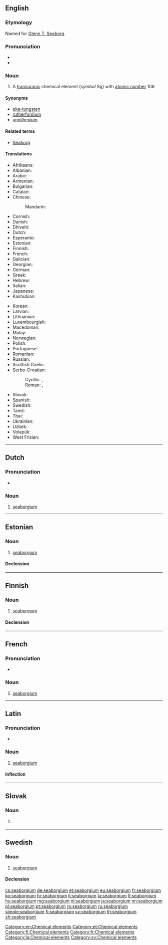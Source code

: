 {{also|Seaborgium}}
==English==

{{elements|Sg|dubnium|Db|bohrium|Bh}}

===Etymology===
Named for [[w:Glenn T. Seaborg|Glenn T. Seaborg]].

===Pronunciation===
*{{audio|En-uk-seaborgium.oga|Audio (UK)|lang=en}}
* {{audio|En-seaborgium.oga|Audio}}

===Noun===
{{en-noun|-}}
{{wikipedia}}

# A [[transuranic]] chemical element (''symbol'' Sg) with [[atomic number]] 106

====Synonyms====
* [[eka-tungsten]] {{qualifier|used before the element was discovered}}
* [[rutherfordium]] {{qualifier|proposed by the [[w:IUPAC|IUPAC]], but rejected, and now used for element 104}}
* [[unnilhexium]] {{qualifier|used before the element was officially named}}

====Related terms====
* [[w:Glenn T. Seaborg|Seaborg]]

====Translations====
{{trans-top|chemical element with atomic number 106}}
* Afrikaans: {{t|af|seaborgium}}
* Albanian: {{t|sq|siborgium}}
* Arabic: {{t|ar|سيبورجيوم|m|tr=sibórgiyum}}
* Armenian: {{t|hy|սիբորգիում}}
* Bulgarian: {{t|bg|зеаборгий|tr=zeabórgij|m}}
* Catalan: {{t|ca|seaborgi|m}}
* Chinese:
*: Mandarin: {{t+|cmn|𨭎|tr=xǐ}}
* Cornish: {{t|kw|seaborgyum}}
* Danish: {{t|da|seaborgium}}
* Dhivehi: {{t-needed|dv}}
* Dutch: {{t+|nl|seaborgium|n}}
* Esperanto: {{t|eo|seborgio}}
* Estonian: {{t+|et|seaborgium}}
* Finnish: {{t+|fi|seaborgium}}
* French: {{t+|fr|seaborgium|m}}
* Galician: {{t+|gl|seaborxio|m}}
* Georgian: {{t|ka|სიბორგიუმი}}
* German: {{t+|de|Seaborgium|n}}
* Greek: {{t|el|σιμπόργκιο|n}}
* Hebrew: {{t|he|סיבורגיום|tr=sibórgiyum}}
* Italian: {{t+|it|seaborgio|m}}
* Japanese: {{t+|ja|シーボーギウム|tr=shībōgiumu}}
* Kashubian: {{t|csb|seabórg}}
{{trans-mid}}
* Korean: {{t|ko|시보귬|tr=sibogyum}}
* Latvian: {{t|lv|sīborgijs|m}}
* Lithuanian: {{t+|lt|syborgis}}
* Luxembourgish: {{t|lb|Seaborgium}}
* Macedonian: {{t|mk|сиборгиум|tr=sibórgium|m}}
* Malay: {{t|ms|siborgium}}
* Norwegian: {{t|no|seaborgium}}
* Polish: {{t+|pl|seaborg|m}}
* Portuguese: {{t+|pt|seabórgio|m}}
* Romanian: {{t+|ro|seaborgiu|n}}
* Russian: {{t+|ru|сибо́ргий|m}}
* Scottish Gaelic: {{t|gd|seaboirgiam}}
* Serbo-Croatian:
*: Cyrillic: {{t|sh|сиборгиjум|m}}, {{t|sh|сеаборгиј|m}}
*: Roman: {{t|sh|siborgijum|m}}, {{t+|sh|seaborgij|m}}
* Slovak: {{t|sk|seaborgium}}
* Spanish: {{t+|es|seaborgio|m}}
* Swedish: {{t+|sv|seaborgium|n}}
* Tamil: {{t|ta|சீபோர்ஜியம்|tr=cīpōrjiyam}}
* Thai: {{t|th|ชีบอรเกียม|tr=sībokiam}}
* Ukrainian: {{t|uk|сiборгiй|tr=sibórhij|m}}
* Uzbek: {{t|uz|резерфордий|tr=rezerfordiy|sc=Cyrl}}
* Volapük: {{t+|vo|siborgin}}
* West Frisian: {{t|fy|seaborgium}}
{{trans-bottom}}

[[Category:en:Chemical elements]]

----

==Dutch==
{{wikipedia|lang=nl}}
{{elements|Sg|dubnium|Db|bohrium|Bh|lang=nl}}

===Pronunciation===
* {{audio|Nl-seaborgium.ogg|Audio|lang=nl}}

===Noun===
{{nl-noun|n|-|-}}

# [[#English|seaborgium]]

----

==Estonian==

===Noun===
{{et-noun|seaborgiumi|seaborgiumi|par2=seaborgiumit}}

# [[#English|seaborgium]]

====Declension====
{{et-decl-seminar|seaborgium}}
{{et-decl-õpik|n=sg|seaborgium|i}}

[[Category:et:Chemical elements]]

----

==Finnish==
{{wikipedia|lang=fi}}

===Noun===
{{fi-noun}}

# [[#English|seaborgium]]

====Declension====
{{fi-decl-risti|n=sg|seaborgium|||a|i=0}}

[[Category:fi:Chemical elements]]

----

==French==

===Pronunciation===
* {{IPA|/si.bɔʁ.ɡjɔm/|lang=fr}}

===Noun===
{{fr-noun|m}}

# [[seaborgium#English|seaborgium]]


[[Category:fr:Chemical elements]]

----

==Latin==
{{wikipedia|lang=la}}

===Pronunciation===
* {{la-pronunc|seaborgium}}

===Noun===
{{la-noun|seaborgium|seaborgii|seaborgiī|n|second}}

# [[#English|seaborgium]]

====Inflection====
{{la-decl-2nd-N|seaborgi}}

[[Category:la:Chemical elements]]

----

==Slovak==
{{elements|Sg|dubnium|Db|bohrium|Bh|lang=sk}}

===Noun===
{{sk-noun|g=n|gen=seaborgia|decl=mesto}}

# {{l|en|seaborgium}} {{gloss|element}}

----

==Swedish==
{{wikipedia|lang=sv}}

===Noun===
{{sv-noun|n}}

# [[#English|seaborgium]]

====Declension====
{{sv-noun-unc-irreg-n|2=seaborgiumet}}

[[Category:sv:Chemical elements]]

[[cs:seaborgium]]
[[de:seaborgium]]
[[et:seaborgium]]
[[eu:seaborgium]]
[[fr:seaborgium]]
[[ko:seaborgium]]
[[hr:seaborgium]]
[[it:seaborgium]]
[[la:seaborgium]]
[[lt:seaborgium]]
[[hu:seaborgium]]
[[mg:seaborgium]]
[[nl:seaborgium]]
[[ja:seaborgium]]
[[nn:seaborgium]]
[[pl:seaborgium]]
[[pt:seaborgium]]
[[ro:seaborgium]]
[[ru:seaborgium]]
[[simple:seaborgium]]
[[fi:seaborgium]]
[[sv:seaborgium]]
[[th:seaborgium]]
[[zh:seaborgium]]